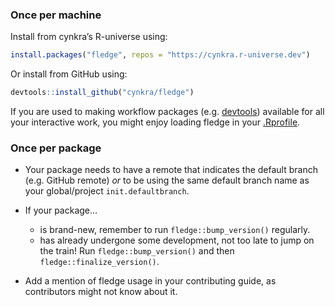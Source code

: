 ### Once per machine

Install from cynkra's R-universe using:

```r
install.packages("fledge", repos = "https://cynkra.r-universe.dev")
```

Or install from GitHub using:

```r
devtools::install_github("cynkra/fledge")
```

If you are used to making workflow packages (e.g. [devtools](https://usethis.r-lib.org/articles/articles/usethis-setup.html#use-usethis-or-devtools-in-interactive-work)) available for all your interactive work, 
you might enjoy loading fledge in your [.Rprofile](https://rstats.wtf/r-startup.html#rprofile).

### Once per package

* Your package needs to have a remote that indicates the default branch (e.g. GitHub remote) _or_ to be using the same default branch name as your global/project `init.defaultbranch`.

* If your package...

   * is brand-new, remember to run `fledge::bump_version()` regularly.
   * has already undergone some development, not too late to jump on the train! Run `fledge::bump_version()` and then `fledge::finalize_version()`.
   
* Add a mention of fledge usage in your contributing guide, as contributors might not know about it.
